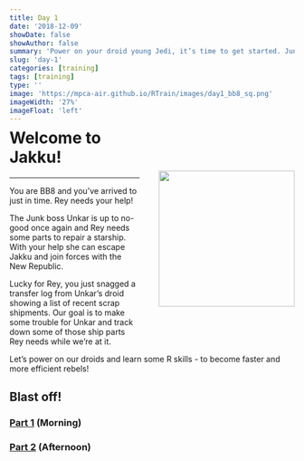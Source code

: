 ```yaml
---
title: Day 1
date: '2018-12-09'
showDate: false
showAuthor: false
summary: 'Power on your droid young Jedi, it’s time to get started. Junk Boss Plutt is up to no-good once again and we’ve got scrap to find...'
slug: 'day-1'
categories: [training]
tags: [training]
type: ''
image: 'https://mpca-air.github.io/RTrain/images/day1_bb8_sq.png' 
imageWidth: '27%'
imageFloat: 'left'
---
```



![](../images/day1_bb8_sq.png){width="240" style="float: right; margin-left: 34px; margin-top: 70px; margin-bottom: 64px;"}

<h1 style="margin-top:-5px;"> Welcome to Jakku! </h1>
<hr>

You are BB8 and you've arrived to just in time. Rey needs your help!

The Junk boss Unkar is up to no-good once again and Rey needs some parts to repair a starship. With your help she can escape Jakku and join forces with the New Republic. 

Lucky for Rey, you just snagged a transfer log from Unkar’s droid showing a list of recent scrap shipments. Our goal is to make some trouble for Unkar and track down some of those ship parts Rey needs while we're at it. 

Let’s power on our droids and learn some R skills - to become faster and more efficient rebels!


## Blast off!

### <i class="fa fa-rocket" style="font-size:24px"></i> [Part 1](../page/day1_am.html) (Morning)

### <i class="fa fa-rocket" style="font-size:24px"></i> [Part 2](../page/day1_pm.html) (Afternoon)

<br>

